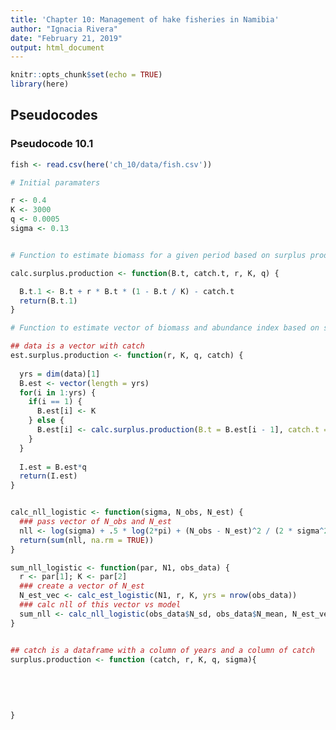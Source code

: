 ```yaml
---
title: 'Chapter 10: Management of hake fisheries in Namibia'
author: "Ignacia Rivera"
date: "February 21, 2019"
output: html_document
---
```


```r
knitr::opts_chunk$set(echo = TRUE)
library(here)
```

## Pseudocodes {.tabset}

### Pseudocode 10.1 

```r

fish <- read.csv(here('ch_10/data/fish.csv'))

# Initial paramaters

r <- 0.4
K <- 3000
q <- 0.0005
sigma <- 0.13


# Function to estimate biomass for a given period based on surplus production model

calc.surplus.production <- function(B.t, catch.t, r, K, q) {

  B.t.1 <- B.t + r * B.t * (1 - B.t / K) - catch.t
  return(B.t.1)
}

# Function to estimate vector of biomass and abundance index based on surplus production model

## data is a vector with catch
est.surplus.production <- function(r, K, q, catch) {
  
  yrs = dim(data)[1]
  B.est <- vector(length = yrs)
  for(i in 1:yrs) {
    if(i == 1) {
      B.est[i] <- K
    } else {
      B.est[i] <- calc.surplus.production(B.t = B.est[i - 1], catch.t = catch[i], r, K, q)
    }
  }
  
  I.est = B.est*q
  return(I.est)
}


calc_nll_logistic <- function(sigma, N_obs, N_est) {
  ### pass vector of N_obs and N_est
  nll <- log(sigma) + .5 * log(2*pi) + (N_obs - N_est)^2 / (2 * sigma^2)
  return(sum(nll, na.rm = TRUE))
}

sum_nll_logistic <- function(par, N1, obs_data) {
  r <- par[1]; K <- par[2]
  ### create a vector of N_est
  N_est_vec <- calc_est_logistic(N1, r, K, yrs = nrow(obs_data))
  ### calc nll of this vector vs model
  sum_nll <- calc_nll_logistic(obs_data$N_sd, obs_data$N_mean, N_est_vec)
}


## catch is a dataframe with a column of years and a column of catch
surplus.production <- function (catch, r, K, q, sigma){
  
  
  
  
  
}

```

